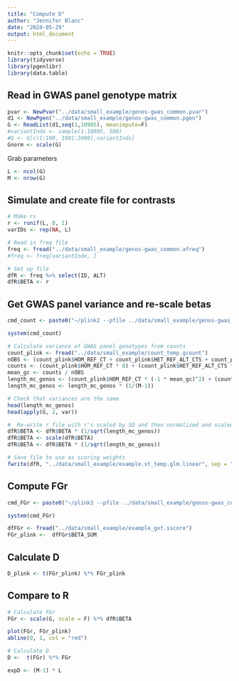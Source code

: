 ```yaml
---
title: "Compute D"
author: "Jennifer Blanc"
date: "2024-05-29"
output: html_document
---
```


```r
knitr::opts_chunk$set(echo = TRUE)
library(tidyverse)
library(pgenlibr)
library(data.table)
```

## Read in GWAS panel genotype matrix 

```r
pvar <- NewPvar("../data/small_example/genos-gwas_common.pvar")
d1 <- NewPgen("../data/small_example/genos-gwas_common.pgen")
G <- ReadList(d1,seq(1,10905), meanimpute=F)
#variantIndx <- sample(1:10905, 500)
#G <- G[c(1:100, 1901:2000),variantIndx]
Gnorm <- scale(G)
```

Grab parameters
```r
L <- ncol(G)
M <- nrow(G)
```

## Simulate and create file for contrasts

```r
# Make rs
r <- runif(L, 0, 1)
varIDs <- rep(NA, L)

# Read in freq file 
freq <- fread("../data/small_example/genos-gwas_common.afreq")
#freq <- freq[variantIndx, ]

# Set up file 
dfR <- freq %>% select(ID, ALT)
dfR$BETA <- r
```

## Get GWAS panel variance and re-scale betas
```r
cmd_count <- paste0("~/plink2 --pfile ../data/small_example/genos-gwas_common --geno-counts --out ../data/small_example/count_temp")

system(cmd_count)
```

```r
# Calculate variance of GWAS panel genotypes from counts
count_plink <- fread("../data/small_example/count_temp.gcount")
nOBS <- (count_plink$HOM_REF_CT + count_plink$HET_REF_ALT_CTS + count_plink$TWO_ALT_GENO_CTS)
counts <- (count_plink$HOM_REF_CT * 0) + (count_plink$HET_REF_ALT_CTS * 1) + (count_plink$TWO_ALT_GENO_CTS * 2)
mean_gc <- counts / nOBS
length_mc_genos <- (count_plink$HOM_REF_CT * (-1 * mean_gc)^2) + (count_plink$HET_REF_ALT_CTS * (1 - mean_gc)^2) +  (count_plink$TWO_ALT_GENO_CTS * (2 - mean_gc)^2)
length_mc_genos <- length_mc_genos * (1/(M-1))

# Check that variances are the same
head(length_mc_genos)
head(apply(G, 2, var))

#  Re-write r file with r's scaled by SD and then normalized and scaled by SD again 
dfR$BETA <- dfR$BETA * (1/sqrt(length_mc_genos))
dfR$BETA <- scale(dfR$BETA)
dfR$BETA <- dfR$BETA * (1/sqrt(length_mc_genos))

# Save file to use as scoring weights 
fwrite(dfR, "../data/small_example/example.xt_temp.glm.linear", sep = "\t")
```


## Compute FGr
```r
cmd_FGr <- paste0("~/plink2 --pfile ../data/small_example/genos-gwas_common --score ../data/small_example/example.xt_temp.glm.linear center header-read cols=dosagesum,scoresums --out ../data/small_example/example_gxt")

system(cmd_FGr)
```

```r
dfFGr <- fread("../data/small_example/example_gxt.sscore")
FGr_plink <-  dfFGr$BETA_SUM 
```

## Calculate D 
```r
D_plink <- t(FGr_plink) %*% FGr_plink 
```


## Compare to R 

```r
# Calculate FGr
FGr <- scale(G, scale = F) %*% dfR$BETA 

plot(FGr, FGr_plink)
abline(0, 1, col = "red")
```

```r
# Calculate D
D <-  t(FGr) %*% FGr 

expD <- (M-1) * L 
```




